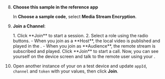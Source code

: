 
<PlatformWrapper platform="react-js">

<TestHeader />

8. **Choose this sample in the reference app**

    In **Choose a sample code**, select **Media Stream Encryption**.

1. **Join a Channel**:

    <ProductWrapper product="{['interactive-live-streaming', 'broadcast-streaming']}">
    1. Click **Join** to start a session.
    2. Select a role using the radio buttons.
        - When you join as a **Host**, the local video is published and played in the <Vpl k="CLIENT"/>.
        - When you join as **Audience**, the remote stream is subscribed and played.
    </ProductWrapper>

    <ProductWrapper product="video-calling">
    Click **Join** to start a call. Now, you can see yourself on the device screen and talk to the remote user using your <Vpl k="CLIENT"/>.
    </ProductWrapper>

1.  Open another instance of your <Vpl k="CLIENT" /> on a test device and update `appId`, `channel` and `token` with your values, then click **Join**.

</PlatformWrapper>